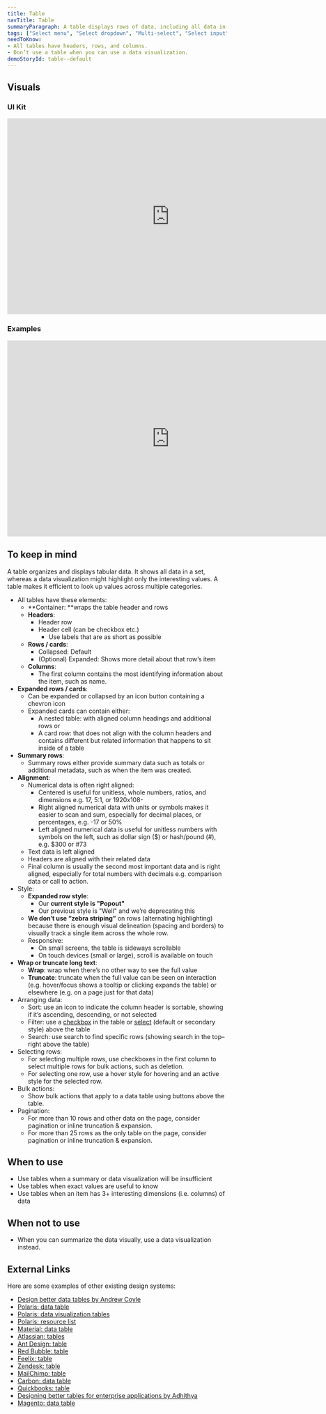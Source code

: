 ```yaml
---
title: Table
navTitle: Table
summaryParagraph: A table displays rows of data, including all data in a set, making it efficient to look up values.
tags: ["Select menu", "Select dropdown", "Multi-select", "Select input"]
needToKnow:
- All tables have headers, rows, and columns.
- Don’t use a table when you can use a data visualization.
demoStoryId: table--default
---
```


## Visuals

### UI Kit

<iframe style="border: none;" width="744" height="450" src="https://www.figma.com/embed?embed_host=share&url=https%3A%2F%2Fwww.figma.com%2Ffile%2Fe3TyAOZKfLg9cA01Iy1Mgm%2FKaizen-Site-embed%3Fnode-id%3D205%253A11292" allowfullscreen></iframe>

### Examples

<iframe style="border: none;" width="744" height="450" src="https://www.figma.com/embed?embed_host=share&url=https%3A%2F%2Fwww.figma.com%2Ffile%2Fe3TyAOZKfLg9cA01Iy1Mgm%2FKaizen-Site-embed%3Fnode-id%3D1412%253A385" allowfullscreen></iframe>

## To keep in mind

A table organizes and displays tabular data. It shows all data in a set, whereas a data visualization might highlight only the interesting values. A table makes it efficient to look up values across multiple categories.

*   All tables have these elements:
    *   **Container: **wraps the table header and rows
    *   **Headers**: 
        *   Header row
        *   Header cell (can be checkbox etc.)
            *   Use labels that are as short as possible
    *   **Rows / cards**:
        *   Collapsed: Default
        *   (Optional) Expanded: Shows more detail about that row’s item
    *   **Columns**:
        *   The first column contains the most identifying information about the item, such as name.
*   **Expanded** **rows / cards**:
    *   Can be expanded or collapsed by an icon button containing a chevron icon
    *   Expanded cards can contain either: 
        *   A nested table: with aligned column headings and additional rows or 
        *   A card row:  that does not align with the column headers and contains different but related information that happens to sit inside of a table
*   **Summary rows**:
    *   Summary rows either provide summary data such as totals or additional metadata, such as when the item was created.
*   **Alignment**:
    *   Numerical data is often right aligned:
        *   Centered is useful for unitless, whole numbers, ratios, and dimensions e.g. 17, 5:1, or 1920x108-
        *   Right aligned numerical data with units or symbols makes it easier to scan and sum, especially for decimal places, or percentages, e.g. -17 or 50%
        *   Left aligned numerical data is useful for unitless numbers with symbols on the left, such as dollar sign ($) or hash/pound (#), e.g. $300 or #73
    *   Text data is left aligned
    *   Headers are aligned with their related data
    *   Final column is usually the second most important data and is right aligned, especially for total numbers with decimals e.g. comparison data or call to action.
*   Style:
    *   **Expanded row style**: 
        *   Our **current style is "Popout"**
        *   Our previous style is "Well" and we’re deprecating this
    *   **We don’t use “zebra striping”** on rows (alternating highlighting) because there is enough visual delineation (spacing and borders) to visually track a single item across the whole row.
    *   Responsive:
        *   On small screens, the table is sideways scrollable
        *   On touch devices (small or large), scroll is available on touch
*   **Wrap or truncate long text**:
    *   **Wrap**: wrap when there’s no other way to see the full value
    *   **Truncate**: truncate when the full value can be seen on interaction (e.g. hover/focus shows a tooltip or clicking expands the table) or elsewhere (e.g. on a page just for that data)
*   Arranging data:
    *   Sort: use an icon to indicate the column header is sortable, showing if it’s ascending, descending, or not selected
    *   Filter: use a [checkbox](/components/checkbox) in the table or [select](/components/select) (default or secondary style) above the table
    *   Search: use search to find specific rows (showing search in the top–right above the table)
*   Selecting rows:
    *   For selecting multiple rows, use checkboxes in the first column to select multiple rows for bulk actions, such as deletion.
    *   For selecting one row, use a hover style for hovering and an active style for the selected row.
*   Bulk actions:
    *   Show bulk actions that apply to a data table using buttons above the table.
*   Pagination:
    *   For more than 10 rows and other data on the page, consider pagination or inline truncation & expansion.
    *   For more than 25 rows as the only table on the page, consider pagination or inline truncation & expansion.

## When to use

*   Use tables when a summary or data visualization will be insufficient
*   Use tables when exact values are useful to know
*   Use tables when an item has 3+ interesting dimensions (i.e. columns) of data

## When not to use

*   When you can summarize the data visually, use a data visualization instead.

## External Links

Here are some examples of other existing design systems:

- [Design better data tables by Andrew Coyle](https://uxdesign.cc/design-better-data-tables-4ecc99d23356)
- [Polaris: data table](https://polaris.shopify.com/components/lists-and-tables/data-table)
- [Polaris: data visualization tables](https://polaris.shopify.com/design/data-visualizations#section-tables)
- [Polaris: resource list](https://polaris.shopify.com/components/lists-and-tables/resource-list#navigation)
- [Material: data table](https://material.io/design/components/data-tables.html)
- [Atlassian: tables](https://www.atlassian.design/guidelines/product/components/tables)
- [Ant Design: table](https://ant.design/components/table/)
- [Red Bubble: table](http://redbubble.design/components/table/examples#basic)
- [Feelix: table](https://feelix.myob.com/#/Components/Tables/Table)
- [Zendesk: table](https://garden.zendesk.com/react-components/tables/)
- [MailChimp: table](https://ux.mailchimp.com/patterns/tables)
- [Carbon: data table](https://www.carbondesignsystem.com/components/data-table/code)
- [Quickbooks: table](https://designsystem.quickbooks.com/component/tables/)
- [Designing better tables for enterprise applications by Adhithya](https://uxdesign.cc/designing-better-tables-for-enterprise-applications-f9ef545e9fbd)
- [Magento: data table](https://devdocs.magento.com/guides/v-3/pattern-library/displaying-data/datatable/datatable.html)

